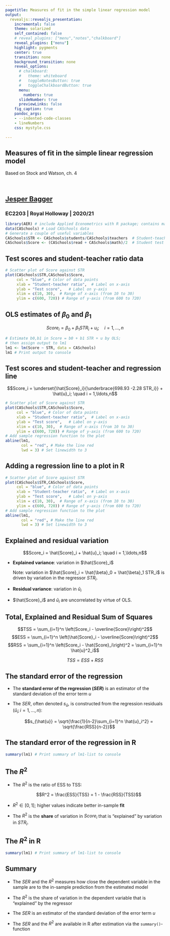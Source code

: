 ```yaml
---
pagetitle: Measures of fit in the simple linear regression model
output: 
  revealjs::revealjs_presentation:
    incremental: false
    theme: solarized
    self_contained: false
    # reveal_plugins: ["menu","notes","chalkboard"]
    reveal_plugins: ["menu"]
    highlight: pygments
    center: true
    transition: none
    background_transition: none 
    reveal_options:
      # chalkboard:
      #   theme: whiteboard
      #   toggleNotesButton: true
      #   toggleChalkboardButton: true
      menu:
        numbers: true
      slideNumber: true
      previewLinks: false
    fig_caption: true
    pandoc_args:
    - --indented-code-classes
    - lineNumbers
    css: mystyle.css
    
--- 
```


<section>

<h1>Measures of fit in the simple linear regression model</h1>

Based on Stock and Watson, ch. 4

<br>

<h2>[Jesper Bagger](mailto:jesper.bagger@rhul.ac.uk)</h2>

<h3>EC2203 | Royal Holloway | 2020/21</h3>

</section>


```r
library(AER) # include Applied Econometrics with R package; contains many datasets
data(CASchools) # Load CASchools data
# Generate a couple of useful variables
CASchools$STR <- CASchools$students/CASchools$teachers  # Student-teacher ratio
CASchools$Score <- (CASchools$read + CASchools$math)/2  # Student test score
```

## Test scores and student-teacher ratio data

```r
# Scatter plot of Score against STR
plot(CASchools$STR,CASchools$Score, 
     col = "blue", # Color of data points
     xlab = "Student-teacher ratio",  # Label on x-axis
     ylab = "Test score",   # Label on y-axis
     xlim = c(10, 30),  # Range of x-axis (from 10 to 30)
     ylim = c(600, 720)) # Range of y-axis (from 600 to 720)
```

## OLS estimates of $\beta_0$ and $\beta_1$

$$Score_i = \beta_0 + \beta_1 STR_i + u_i; \quad i = 1,\ldots,n$$

```r
# Estimate b0,b1 in Score = b0 + b1 STR + u by OLS; 
# then assign output to lm1
lm1 <- lm(Score ~ STR, data = CASchools) 
lm1 # Print output to console
```


## Test scores and student-teacher and regression line

$$Score_i = \underset{\hat{Score}_i}{\underbrace{698.93 -2.28 STR_i}} + \hat{u}_i; \quad i = 1,\ldots,n$$
```r
# Scatter plot of Score against STR
plot(CASchools$STR,CASchools$Score, 
     col = "blue", # Color of data points
     xlab = "Student-teacher ratio",  # Label on x-axis
     ylab = "Test score",   # Label on y-axis
     xlim = c(10, 30),  # Range of x-axis (from 10 to 30)
     ylim = c(600, 720)) # Range of y-axis (from 600 to 720)
# Add sample regression function to the plot
abline(lm1,
       col = "red", # Make the line red
       lwd = 3) # Set linewidth to 3
```

## Adding a regression line to a plot in R

```r
# Scatter plot of Score against STR
plot(CASchools$STR,CASchools$Score, 
     col = "blue", # Color of data points
     xlab = "Student-teacher ratio",  # Label on x-axis
     ylab = "Test score",   # Label on y-axis
     xlim = c(10, 30),  # Range of x-axis (from 10 to 30)
     ylim = c(600, 720)) # Range of y-axis (from 600 to 720)
# Add sample regression function to the plot
abline(lm1,
       col = "red", # Make the line red
       lwd = 3) # Set linewidth to 3
```


## Explained and residual variation

<div class="box">
$$Score_i = \hat{Score}_i + \hat{u}_i; \quad i = 1,\ldots,n$$
</div>

<!-- - Two sources of $Score_i$ sample variation: $\hat{Score}_i$ and $\hat{u}_i$ -->

- **Explained variance**: variation in $\hat{Score}_i$ 

  Note: variation in $\hat{Score}_i = \hat{\beta}_0 + \hat{\beta}_1 STR_i$ is driven by variation in the regressor $STR_i$.
  
- **Residual variance**: variation in $\hat{u}_i$

- $\hat{Score}_i$ and $\hat{u}_i$ are uncorrelated by virtue of OLS.

## Total, Explained and Residual Sum of Squares

<div class="box">
$$TSS = \sum_{i=1}^n \left(Score_i - \overline{Score}\right)^2$$ 
$$ESS = \sum_{i=1}^n \left(\hat{Score}_i - \overline{Score}\right)^2$$
$$RSS = \sum_{i=1}^n \left(Score_i - \hat{Score}_i\right)^2 = \sum_{i=1}^n \hat{u}^2_i$$

$$TSS = ESS + RSS$$
</div>

## The standard error of the regression

- The **standard error of the regression ($SER$)** is an estimator of the standard deviation of the error term $u$

- The $SER$, often denoted $s_{\hat{u}}$, is constructed from the regression residuals $(\hat{u}_i;i=1,\ldots,n)$:

  $$s_{\hat{u}} = \sqrt{\frac{1}{n-2}\sum_{i=1}^n \hat{u}_i^2} = \sqrt{\frac{RSS}{n-2}}$$

## The standard error of the regression in R

```r
summary(lm1) # Print summary of lm1-list to console
```


## The $R^2$

- The $R^2$ is the ratio of ESS to TSS:

  <div class="box">
  $$R^2 = \frac{ESS}{TSS} = 1 - \frac{RSS}{TSS}$$
  </div>

- $R^2 \in [0,1]$; higher values indicate better in-sample **fit** 

- The $R^2$ is the **share** of variation in $Score_i$ that is "explained" by variation in $STR_i$.

## The $R^2$ in R

```r
summary(lm1) # Print summary of lm1-list to console
```

## Summary

- The $SER$ and the $R^2$ measures how close the dependent variable in the sample are to the in-sample prediction from the estimated model

- The $R^2$ is the share of variation in the dependent variable that is "explained" by the regressor

- The $SER$ is an estimator of the standard deviation of the error term $u$

- The $SER$ and the $R^2$ are available in R after estimation via the `summary()`-function



